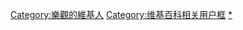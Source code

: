 {{Userbox
|border-c=blue
|border-s=2
|id-c=blue
|id-fc=
|id-s=
|id=[[File:718smiley.svg|30px]]
|info-c=lightblue
|info-fc=
|info-s=9
|info=這個用戶是個[[樂觀主義|樂觀]]的人。
}}

<includeonly>[[Category:樂觀的維基人]]</includeonly>
<noinclude>[[Category:维基百科相关用户框]]
[[Category:樂觀的維基人|*]]</noinclude>